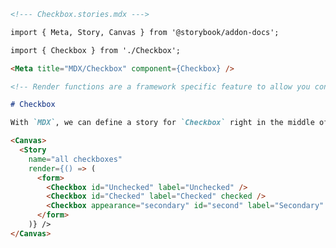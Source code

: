```md
<!--- Checkbox.stories.mdx --->

import { Meta, Story, Canvas } from '@storybook/addon-docs';

import { Checkbox } from './Checkbox';

<Meta title="MDX/Checkbox" component={Checkbox} />

<!-- Render functions are a framework specific feature to allow you control on how the component renders -->

# Checkbox

With `MDX`, we can define a story for `Checkbox` right in the middle of our Markdown documentation.

<Canvas>
  <Story 
    name="all checkboxes"
    render={() => (
      <form>
        <Checkbox id="Unchecked" label="Unchecked" />
        <Checkbox id="Checked" label="Checked" checked />
        <Checkbox appearance="secondary" id="second" label="Secondary" checked />
      </form>
    )} />
</Canvas>
```